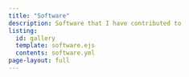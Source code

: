 ```yaml
---
title: "Software"
description: Software that I have contributed to
listing:
  id: gallery
  template: software.ejs
  contents: software.yml
page-layout: full
---
```

